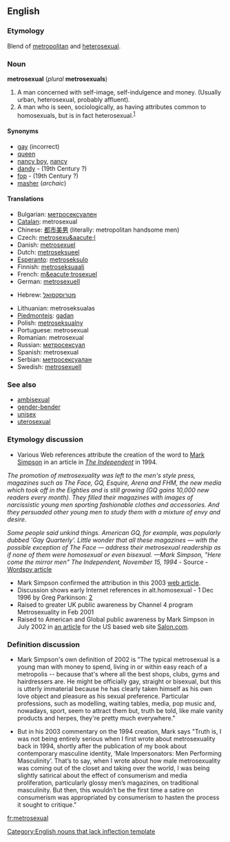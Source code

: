 ==English==

===Etymology===
Blend of [[metropolitan]] and [[heterosexual]].

===Noun===
'''metrosexual''' (''plural'' '''metrosexuals''')
<!-- what is this? [[de:Metrosexualität]] -->

# A man concerned with self-image, self-indulgence and money. (Usually urban, heterosexual, probably affluent). <!--  Might be considered gay for these attributes but generally is not.-->
# A man who is seen, sociologically, as having attributes common to homosexuals, but is in fact heterosexual.<sup>[http://en.wiktionary.org/wiki/Image:Metrosexual_Definition.JPG]</sup>

====Synonyms====
*[[gay]] (incorrect)
*[[queen]]
*[[nancy boy]], [[nancy]]
*[[dandy]] - (19th Century ?)
*[[fop]] - (19th Century ?)
*[[masher]] (''archaic'')

====Translations====
{{top}}
*Bulgarian: [[метросексуален]]
*[[Catalan]]: metrosexual
*Chinese: [[都市美男 ]] (literally: metropolitan handsome men)
*Czech: [[metrosexu&aacute;l]]
*Danish: [[metrosexuel]]
*Dutch: [[metroseksueel]]
*[[Esperanto]]: [[metroseksulo]]
*Finnish: [[metroseksuaali]]
*French: [[m&eacute;trosexuel]]
*German: [[metrosexuell]]
{{mid}}
*Hebrew: [[מטרוסקסואל]]
<!-- *Italian: [[vitellone]] ''m'' This doesn't seem to be correct: see my comment on the discussion page - Paul G -->
*Lithuanian: metroseksualas
*[[Piedmonteis]]: [[gadan]]
*Polish: [[metroseksualny]]
*Portuguese: metrosexual
*Romanian: metrosexual
*Russian: [[метросексуал]]
*Spanish: metrosexual
*Serbian: [[метросексуалан]]
*Swedish: [[metrosexuell]]
{{bottom}}

===See also===
*[[ambisexual]]
*[[gender-bender]]
*[[unisex]]
*[[uterosexual]]

===Etymology discussion===
*Various Web references attribute the creation of the word to [http://www.marksimpson.com Mark Simpson] in an article in ''[[w:The Independent|The Independent]]'' in 1994.

''The promotion of metrosexuality was left to the men's style press, magazines such as The Face, GQ, Esquire, Arena and FHM, the new media which took off in the Eighties and is still growing (GQ gains 10,000 new readers every month). They filled their magazines with images of narcissistic young men sporting fashionable clothes and accessories. And they persuaded other young men to study them with a mixture of envy and desire.''

''Some people said unkind things. American GQ, for example, was popularly dubbed 'Gay Quarterly'. Little wonder that all these magazines — with the possible exception of The Face — address their metrosexual readership as if none of them were homosexual or even bisexual.
—Mark Simpson, "Here come the mirror men" The Independent, November 15, 1994'' - Source - [http://www.wordspy.com/words/metrosexual.asp Wordspy article]

*Mark Simpson confirmed the attribution in this 2003 [http://www.marksimpson.com/pages/journalism/metrosexual_ios.html web article].
*Discussion shows early Internet references in alt.homosexual - 1 Dec 1996 by Greg Parkinson: [http://groups.google.com/groups?selm=glp-0112961230100001%40ppp87.cinenet.net&output=gplain]
*Raised to greater UK public awareness by Channel 4 program Metrosexuality in Feb 2001
*Raised to American and Global public awareness by Mark Simpson in July 2002 in [http://www.salon.com/ent/feature/2002/07/22/metrosexual/ an article] for the US based web site [http://www.salon.com/ Salon.com].

===Definition discussion===
*Mark Simpson's own definition of 2002 is "The typical metrosexual is a young man with money to spend, living in or within easy reach of a metropolis -- because that's where all the best shops, clubs, gyms and hairdressers are. He might be officially gay, straight or bisexual, but this is utterly immaterial because he has clearly taken himself as his own love object and pleasure as his sexual preference. Particular professions, such as modelling, waiting tables, media, pop music and, nowadays, sport, seem to attract them but, truth be told, like male vanity products and herpes, they're pretty much everywhere."

*But in his 2003 commentary on the 1994 creation, Mark says "Truth is, I was not being entirely serious when I first wrote about metrosexuality back in 1994, shortly after the publication of my book about contemporary masculine identity, ‘Male Impersonators: Men Performing Masculinity’. That’s to say, when I wrote about how male metrosexuality was coming out of the closet and taking over the world, I was being slightly satirical about the effect of consumerism and media proliferation, particularly glossy men’s magazines, on traditional masculinity. But then, this wouldn’t be the first time a satire on consumerism was appropriated by consumerism to hasten the process it sought to critique."

[[Category:English nouns that lack inflection template]]

[[fr:metrosexual]]